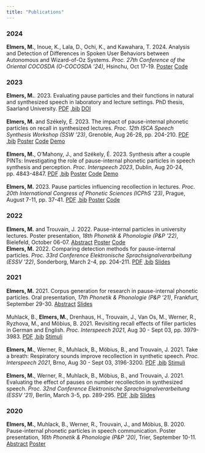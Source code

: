 ```yaml
---
title: "Publications"
---
```


### 2024
**Elmers, M.**, Inoue, K., Lala, D., Ochi, K., and Kawahara, T. 2024. Analysis and Detection of Differences in Spoken User Behaviors between Autonomous and Wizard-of-Oz Systems. *Proc. 27th Conference of the Oriental COCOSDA (O-COCOSDA '24)*, Hsinchu, Oct 17-19. [Poster](publications/elmers_ococosda24_poster.pdf) [Code](https://github.com/MikeyElmers/paper_ococosda24)

### 2023
**Elmers, M.**. 2023. Evaluating pause particles and their functions in natural and synthesized speech in laboratory and lecture settings. PhD thesis, Saarland University. [PDF](publications/elmers_dissertation.pdf) [.bib](publications/elmers_dissertation.bib) [DOI](http://dx.doi.org/10.22028/D291-41118)    
<br>
**Elmers, M.** and Székely, É. 2023. The impact of pause-internal phonetic particles on recall in synthesized lectures. *Proc. 12th ISCA Speech Synthesis Workshop (SSW '23)*, Grenoble, Aug 26-28, pp. 204-210. [PDF](publications/elmers_ssw23_paper.pdf) [.bib](publications/elmers_ssw23.bib) [Poster](publications/elmers_ssw23_poster.pdf) [Code](https://github.com/MikeyElmers/paper_ssw23) [Demo](https://mikeyelmers.github.io/paper_ssw23ttsdemo/)  
<br>
**Elmers, M.**, O'Mahony, J., and Székely, É. 2023. Synthesis after a couple PINTs: Investigating the role of pause-internal phonetic particles in speech synthesis and perception. *Proc. Interspeech 2023*, Dublin, Aug 20-24, pp. 4843-4847. [PDF](publications/elmers_interspeech23_paper.pdf) [.bib](publications/elmers_interspeech23.bib) [Poster](publications/elmers_interspeech23_poster.pdf) [Code](https://github.com/MikeyElmers/paper_interspeech23) [Demo](https://mikeyelmers.github.io/paper_interspeech23ttsdemo/)  
<br>
**Elmers, M.** 2023. Pause particles influencing recollection in lectures. *Proc. 20th International Congress of Phonetic Sciences (ICPhS '23)*, Prague, August 7-11, pp. 37-41. [PDF](publications/elmers_icphs23_paper.pdf) [.bib](publications/elmers_icphs23.bib) [Poster](publications/elmers_icphs23_poster.pdf) [Code](https://github.com/MikeyElmers/paper_icphs23)

### 2022
**Elmers, M.** and Trouvain, J. 2022. Pause-internal particles in university lectures. Poster presentation, *18th Phonetik & Phonologie (P&P '22)*, Bielefeld, October 06-07. [Abstract](publications/elmers_pp22_abstract.pdf) [Poster](publications/elmers_pp22_poster.pdf) [Code](https://github.com/MikeyElmers/paper_pp22)
<br>
**Elmers, M.** 2022. Comparing detection methods for pause-internal particles. *Proc. 33rd Conference Elektronische Sprachsignalverarbeitung (ESSV '22)*, Sonderborg, March 2-4, pp. 204-211. [PDF](publications/elmers_essv2022.pdf) [.bib](publications/elmers_essv2022.bib) [Slides](publications/elmers_essv2022presentation.pdf)

### 2021
**Elmers, M.** 2021. Corpus generation for research in pause-internal phonetic particles. Oral presentation, *17th Phonetik & Phonologie (P&P '21)*, Frankfurt, September 29-30. [Abstract](publications/elmers_P&P21_Abstract.pdf) [Slides](publications/elmers_P&P21_Slides.pdf)  
<br>
Muhlack, B., **Elmers, M.**, Drenhaus, H., Trouvain, J., Van Os, M., Werner, R., Ryzhova, M., and Möbius, B. 2021. Revisiting recall effects of filler particles in German and English. *Proc. Interspeech 2021*, Aug 30 - Sept 03, pp. 3979-3983. [PDF](publications/Muhlack_Interspeech21.pdf) [.bib](publications/Muhlack_Interspeech21.bib) [Stimuli](https://cloud.hiz-saarland.de/s/N4RZamosiXXiL4s)  
<br>
**Elmers, M.**, Werner, R., Muhlack, B., Möbius, B., and Trouvain, J. 2021. Take a breath: Respiratory sounds improve recollection in synthetic speech. *Proc. Interspeech 2021*, Brno, Aug 30 - Sept 03, 3196-3200. [PDF](publications/elmers_Interspeech21.pdf) [.bib](publications/elmers_Interspeech21.bib) [Stimuli](https://cloud.hiz-saarland.de/s/TLGsZ2EfyBHqHpi)  
<br>
**Elmers, M.**, Werner, R., Muhlack, B., Möbius, B., and Trouvain, J. 2021. Evaluating the effect of pauses on number recollection in synthesized speech. *Proc. 32nd Conference Elektronische Sprachsignalverarbeitung (ESSV '21)*, Berlin, March 3-5, pp. 289-295. [PDF](publications/elmers_ESSV2021_Paper.pdf) [.bib](publications/elmers_ESSV2021.bib) [Slides](publications/elmers_ESSV2021_Presentation.pdf)  

### 2020
**Elmers, M.**, Muhlack, B., Werner, R., Trouvain, J., and Möbius, B. 2020. Pause-internal phonetic particles in speech communication. Poster presentation, *16th Phonetik & Phonologie (P&P '20)*, Trier, September 10-11. [Abstract](publications/PINTS_Abstract.pdf) [Poster](publications/PINTS_Poster.pdf)